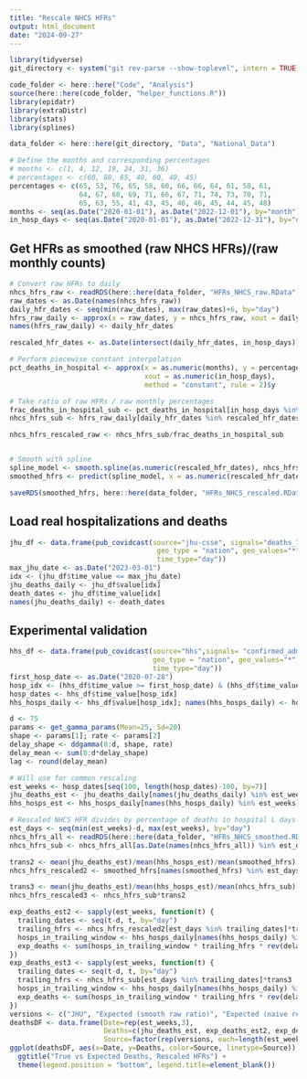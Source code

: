 ```yaml
---
title: "Rescale NHCS HFRs"
output: html_document
date: "2024-09-27"
---
```


```r
library(tidyverse)
git_directory <- system("git rev-parse --show-toplevel", intern = TRUE)

code_folder <- here::here("Code", "Analysis")
source(here::here(code_folder, "helper_functions.R"))
library(epidatr)
library(extraDistr)
library(stats)
library(splines)

data_folder <- here::here(git_directory, "Data", "National_Data")
```


```r
# Define the months and corresponding percentages
# months <- c(1, 4, 12, 19, 24, 31, 36)
# percentages <- c(60, 80, 65, 40, 60, 40, 45)
percentages <- c(65, 53, 76, 65, 58, 60, 66, 66, 64, 61, 58, 61,
                 64, 67, 68, 69, 71, 66, 67, 71, 74, 73, 70, 71, 
                 65, 63, 55, 41, 43, 45, 46, 46, 45, 44, 45, 48)
months <- seq(as.Date("2020-01-01"), as.Date("2022-12-01"), by="month")
in_hosp_days <- seq(as.Date("2020-01-01"), as.Date("2022-12-31"), by="day")

```



## Get HFRs as smoothed (raw NHCS HFRs)/(raw monthly counts)

```r
# Convert raw HFRs to daily
nhcs_hfrs_raw <- readRDS(here::here(data_folder, "HFRs_NHCS_raw.RData"))
raw_dates <- as.Date(names(nhcs_hfrs_raw))
daily_hfr_dates <- seq(min(raw_dates), max(raw_dates)+6, by="day")
hfrs_raw_daily <- approx(x = raw_dates, y = nhcs_hfrs_raw, xout = daily_hfr_dates, rule = 2)$y
names(hfrs_raw_daily) <- daily_hfr_dates

rescaled_hfr_dates <- as.Date(intersect(daily_hfr_dates, in_hosp_days))

# Perform piecewise constant interpolation
pct_deaths_in_hospital <- approx(x = as.numeric(months), y = percentages, 
                                 xout = as.numeric(in_hosp_days), 
                                 method = "constant", rule = 2)$y

# Take ratio of raw HFRs / raw monthly percentages
frac_deaths_in_hospital_sub <- pct_deaths_in_hospital[in_hosp_days %in% rescaled_hfr_dates]/100
nhcs_hfrs_sub <- hfrs_raw_daily[daily_hfr_dates %in% rescaled_hfr_dates]

nhcs_hfrs_rescaled_raw <- nhcs_hfrs_sub/frac_deaths_in_hospital_sub


# Smooth with spline 
spline_model <- smooth.spline(as.numeric(rescaled_hfr_dates), nhcs_hfrs_rescaled_raw, spar=0.6)
smoothed_hfrs <- predict(spline_model, x = as.numeric(rescaled_hfr_dates))$y; names(smoothed_hfrs) <- rescaled_hfr_dates

saveRDS(smoothed_hfrs, here::here(data_folder, "HFRs_NHCS_rescaled.RData"))

```


## Load real hospitalizations and deaths


```r

jhu_df <- data.frame(pub_covidcast(source="jhu-csse", signals="deaths_7dav_incidence_num",
                                    geo_type = "nation", geo_values="*", 
                                    time_type="day")) 
max_jhu_date <- as.Date("2023-03-01")
idx <- (jhu_df$time_value <= max_jhu_date)
jhu_deaths_daily <- jhu_df$value[idx]
death_dates <- jhu_df$time_value[idx]
names(jhu_deaths_daily) <- death_dates

```

## Experimental validation

```r
hhs_df <- data.frame(pub_covidcast(source="hhs",signals= "confirmed_admissions_covid_1d_7dav", 
                                   geo_type = "nation", geo_values="*", 
                                   time_type="day"))
first_hosp_date <- as.Date("2020-07-28")
hosp_idx <- (hhs_df$time_value >= first_hosp_date) & (hhs_df$time_value <= max_jhu_date)
hosp_dates <- hhs_df$time_value[hosp_idx]
hhs_hosps_daily <- hhs_df$value[hosp_idx]; names(hhs_hosps_daily) <- hosp_dates

```




```r
d <- 75
params <- get_gamma_params(Mean=25, Sd=20) 
shape <- params[1]; rate <- params[2]
delay_shape <- ddgamma(0:d, shape, rate)
delay_mean <- sum(0:d*delay_shape)
lag <- round(delay_mean)

# Will use for common rescaling
est_weeks <- hosp_dates[seq(100, length(hosp_dates)-100, by=7)]
jhu_deaths_est <- jhu_deaths_daily[names(jhu_deaths_daily) %in% est_weeks] # Weekly total
hhs_hosps_est <- hhs_hosps_daily[names(hhs_hosps_daily) %in% est_weeks]

# Rescaled NHCS HFR divides by percentage of deaths in hospital L days later
est_days <- seq(min(est_weeks)-d, max(est_weeks), by="day")
nhcs_hfrs_all <- readRDS(here::here(data_folder, "HFRs_NHCS_smoothed.RData"))
nhcs_hfrs_sub <- nhcs_hfrs_all[as.Date(names(nhcs_hfrs_all)) %in% est_days]

trans2 <- mean(jhu_deaths_est)/mean(hhs_hosps_est)/mean(smoothed_hfrs)
nhcs_hfrs_rescaled2 <- smoothed_hfrs[names(smoothed_hfrs) %in% est_days]

trans3 <- mean(jhu_deaths_est)/mean(hhs_hosps_est)/mean(nhcs_hfrs_sub)
nhcs_hfrs_rescaled3 <- nhcs_hfrs_sub*trans2

exp_deaths_est2 <- sapply(est_weeks, function(t) {
  trailing_dates <- seq(t-d, t, by="day")
  trailing_hfrs <- nhcs_hfrs_rescaled2[est_days %in% trailing_dates]*trans2
  hosps_in_trailing_window <- hhs_hosps_daily[names(hhs_hosps_daily) %in% trailing_dates]
  exp_deaths <- sum(hosps_in_trailing_window * trailing_hfrs * rev(delay_shape))
})
exp_deaths_est3 <- sapply(est_weeks, function(t) {
  trailing_dates <- seq(t-d, t, by="day")
  trailing_hfrs <- nhcs_hfrs_sub[est_days %in% trailing_dates]*trans3
  hosps_in_trailing_window <- hhs_hosps_daily[names(hhs_hosps_daily) %in% trailing_dates]
  exp_deaths <- sum(hosps_in_trailing_window * trailing_hfrs * rev(delay_shape))
})
versions <- c("JHU", "Expected (smooth raw ratio)", "Expected (naive rescaling)")
deathsDF <- data.frame(Date=rep(est_weeks,3),
                       Deaths=c(jhu_deaths_est, exp_deaths_est2, exp_deaths_est3),
                       Source=factor(rep(versions, each=length(est_weeks)), levels=versions))
ggplot(deathsDF, aes(x=Date, y=Deaths, color=Source, linetype=Source)) + geom_line() +
  ggtitle("True vs Expected Deaths, Rescaled HFRs") + 
  theme(legend.position = "bottom", legend.title=element_blank())

```

